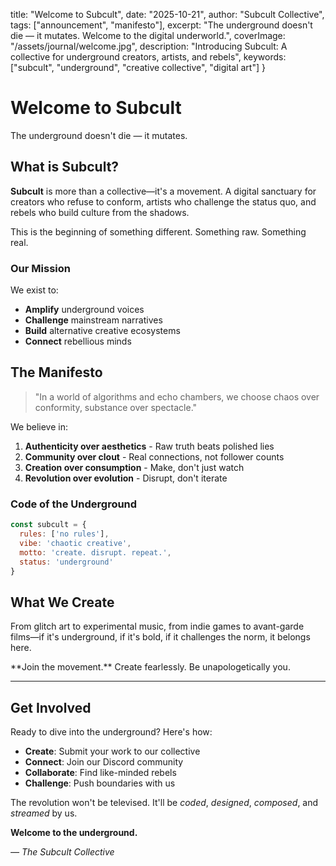 
  title: "Welcome to Subcult",
  date: "2025-10-21",
  author: "Subcult Collective",
  tags: ["announcement", "manifesto"],
  excerpt: "The underground doesn't die — it mutates. Welcome to the digital underworld.",
  coverImage: "/assets/journal/welcome.jpg",
  description: "Introducing Subcult: A collective for underground creators, artists, and rebels",
  keywords: ["subcult", "underground", "creative collective", "digital art"]
}

# Welcome to Subcult

The underground doesn't die — it mutates.

## What is Subcult?

**Subcult** is more than a collective—it's a movement. A digital sanctuary for creators who refuse to conform, artists who challenge the status quo, and rebels who build culture from the shadows.

<Callout type="info">
This is the beginning of something different. Something raw. Something real.
</Callout>

### Our Mission

We exist to:

- **Amplify** underground voices
- **Challenge** mainstream narratives
- **Build** alternative creative ecosystems
- **Connect** rebellious minds

## The Manifesto

> "In a world of algorithms and echo chambers, we choose chaos over conformity, substance over spectacle."

We believe in:

1. **Authenticity over aesthetics** - Raw truth beats polished lies
2. **Community over clout** - Real connections, not follower counts
3. **Creation over consumption** - Make, don't just watch
4. **Revolution over evolution** - Disrupt, don't iterate

### Code of the Underground

```javascript
const subcult = {
  rules: ['no rules'],
  vibe: 'chaotic creative',
  motto: 'create. disrupt. repeat.',
  status: 'underground'
}
```

## What We Create

From glitch art to experimental music, from indie games to avant-garde films—if it's underground, if it's bold, if it challenges the norm, it belongs here.

<Callout type="success">
**Join the movement.** Create fearlessly. Be unapologetically you.
</Callout>

---

## Get Involved

Ready to dive into the underground? Here's how:

- **Create**: Submit your work to our collective
- **Connect**: Join our Discord community
- **Collaborate**: Find like-minded rebels
- **Challenge**: Push boundaries with us

The revolution won't be televised. It'll be *coded*, *designed*, *composed*, and *streamed* by us.

**Welcome to the underground.**

*— The Subcult Collective*
